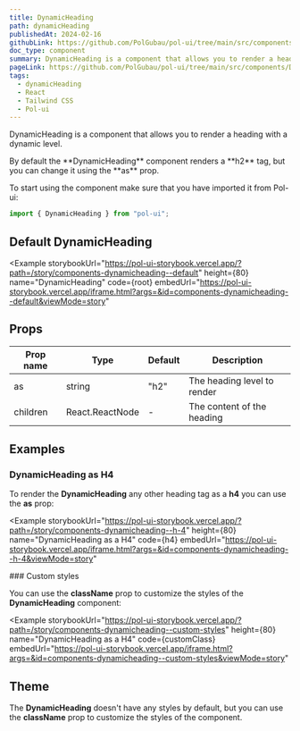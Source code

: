 ```yaml
---
title: DynamicHeading
path: dynamicHeading
publishedAt: 2024-02-16
githubLink: https://github.com/PolGubau/pol-ui/tree/main/src/components/DynamicHeading
doc_type: component
summary: DynamicHeading is a component that allows you to render a heading with a dynamic level.
pageLink: https://github.com/PolGubau/pol-ui/tree/main/src/components/DynamicHeading
tags:
  - dynamicHeading
  - React
  - Tailwind CSS
  - Pol-ui
---
```





DynamicHeading is a component that allows you to render a heading with a dynamic level.

<Callout emoji="💡">
  By default the **DynamicHeading** component renders a **h2** tag, but you can
  change it using the **as** prop.
</Callout>

To start using the component make sure that you have imported it from Pol-ui:

```jsx
import { DynamicHeading } from "pol-ui";
```

## Default DynamicHeading

<Example
  storybookUrl="https://pol-ui-storybook.vercel.app/?path=/story/components-dynamicheading--default"
  height={80}
  name="DynamicHeading"
  code={root}
  embedUrl="https://pol-ui-storybook.vercel.app/iframe.html?args=&id=components-dynamicheading--default&viewMode=story"
>
  <RootCode />
</Example>

## Props

| Prop name | Type            | Default | Description                 |
| --------- | --------------- | ------- | --------------------------- |
| as        | string          | "h2"    | The heading level to render |
| children  | React.ReactNode | -       | The content of the heading  |

## Examples

### DynamicHeading as H4

To render the **DynamicHeading** any other heading tag as a **h4** you can use the **as** prop:

<Example
  storybookUrl="https://pol-ui-storybook.vercel.app/?path=/story/components-dynamicheading--h-4"
  height={80}
  name="DynamicHeading as a H4"
  code={h4}
  embedUrl="https://pol-ui-storybook.vercel.app/iframe.html?args=&id=components-dynamicheading--h-4&viewMode=story"
>
  <H4Code />
</Example>
### Custom styles

You can use the **className** prop to customize the styles of the **DynamicHeading** component:

<Example
  storybookUrl="https://pol-ui-storybook.vercel.app/?path=/story/components-dynamicheading--custom-styles"
  height={80}
  name="DynamicHeading as a H4"
  code={customClass}
  embedUrl="https://pol-ui-storybook.vercel.app/iframe.html?args=&id=components-dynamicheading--custom-styles&viewMode=story"
>
  <ClassCode />
</Example>

## Theme

The **DynamicHeading** doesn't have any styles by default, but you can use the **className** prop to customize the styles of the component.
